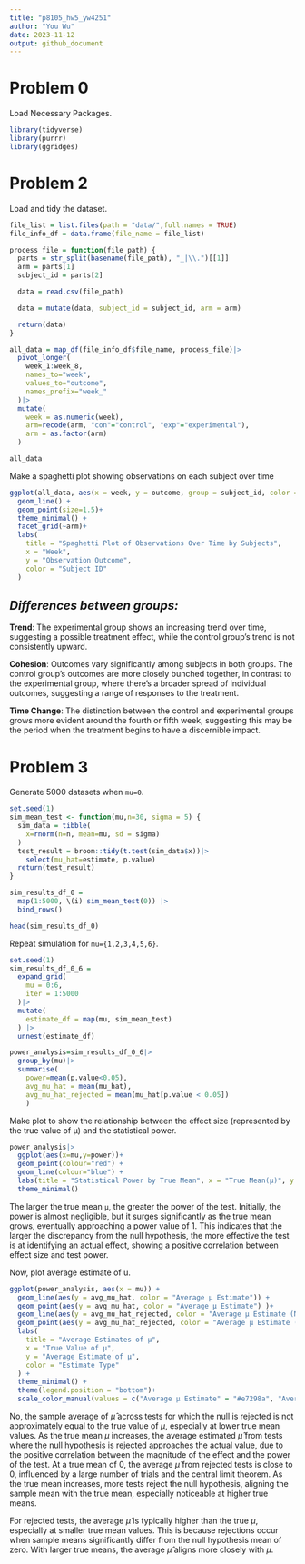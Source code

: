 ```yaml
---
title: "p8105_hw5_yw4251"
author: "You Wu"
date: 2023-11-12
output: github_document
---
```

# Problem 0
Load Necessary Packages.
```r
library(tidyverse)
library(purrr)
library(ggridges)
```

# Problem 2

Load and tidy the dataset.

```r
file_list = list.files(path = "data/",full.names = TRUE)
file_info_df = data.frame(file_name = file_list)

process_file = function(file_path) {
  parts = str_split(basename(file_path), "_|\\.")[[1]]
  arm = parts[1]
  subject_id = parts[2]

  data = read.csv(file_path) 

  data = mutate(data, subject_id = subject_id, arm = arm)

  return(data)
}

all_data = map_df(file_info_df$file_name, process_file)|>
  pivot_longer(
    week_1:week_8,
    names_to="week",
    values_to="outcome",
    names_prefix="week_"
  )|>
  mutate(
    week = as.numeric(week),
    arm=recode(arm, "con"="control", "exp"="experimental"),
    arm = as.factor(arm)           
  )

all_data
```

Make a spaghetti plot showing observations on each subject over time
```r
ggplot(all_data, aes(x = week, y = outcome, group = subject_id, color = subject_id)) +
  geom_line() +
  geom_point(size=1.5)+
  theme_minimal() +
  facet_grid(~arm)+
  labs(
    title = "Spaghetti Plot of Observations Over Time by Subjects",
    x = "Week",
    y = "Observation Outcome",
    color = "Subject ID"
  ) 
```

## _Differences between groups:_

**Trend**: The experimental group shows an increasing trend over time, suggesting a possible treatment effect, while the control group's trend is not consistently upward.

**Cohesion**: Outcomes vary significantly among subjects in both groups. The control group's outcomes are more closely bunched together, in contrast to the experimental group, where there's a broader spread of individual outcomes, suggesting a range of responses to the treatment.

**Time Change**: The distinction between the control and experimental groups grows more evident around the fourth or fifth week, suggesting this may be the period when the treatment begins to have a discernible impact.




# Problem 3

Generate 5000 datasets when `mu=0`.
```r
set.seed(1)
sim_mean_test <- function(mu,n=30, sigma = 5) {
  sim_data = tibble(
    x=rnorm(n=n, mean=mu, sd = sigma)
  )
  test_result = broom::tidy(t.test(sim_data$x))|>
    select(mu_hat=estimate, p.value)
  return(test_result)
}

sim_results_df_0 =   
  map(1:5000, \(i) sim_mean_test(0)) |> 
  bind_rows()

head(sim_results_df_0)

```

Repeat simulation for `mu={1,2,3,4,5,6}`.
```r
set.seed(1)
sim_results_df_0_6 = 
  expand_grid(
    mu = 0:6,
    iter = 1:5000
  )|> 
  mutate(
    estimate_df = map(mu, sim_mean_test)
  ) |> 
  unnest(estimate_df)

power_analysis=sim_results_df_0_6|>
  group_by(mu)|>
  summarise(
    power=mean(p.value<0.05),
    avg_mu_hat = mean(mu_hat),
    avg_mu_hat_rejected = mean(mu_hat[p.value < 0.05])
    )

```

Make plot to show the relationship between the effect size (represented by the true value of μ) and the statistical power.

```r
power_analysis|>
  ggplot(aes(x=mu,y=power))+
  geom_point(colour="red") +
  geom_line(colour="blue") +
  labs(title = "Statistical Power by True Mean", x = "True Mean(μ)", y = "Power")+
  theme_minimal()
```
The larger the true mean `μ`, the greater the power of the test.  Initially, the power is almost negligible, but it surges significantly as the true mean grows, eventually approaching a power value of 1. This indicates that the larger the discrepancy from the null hypothesis, the more effective the test is at identifying an actual effect, showing a positive correlation between effect size and test power.

Now, plot average estimate of u.

```r
ggplot(power_analysis, aes(x = mu)) +
  geom_line(aes(y = avg_mu_hat, color = "Average μ Estimate")) +
  geom_point(aes(y = avg_mu_hat, color = "Average μ Estimate") )+
  geom_line(aes(y = avg_mu_hat_rejected, color = "Average μ Estimate (Null Rejected)")) +
  geom_point(aes(y = avg_mu_hat_rejected, color = "Average μ Estimate (Null Rejected)")) +
  labs(
    title = "Average Estimates of μ", 
    x = "True Value of μ", 
    y = "Average Estimate of μ",
    color = "Estimate Type"
  ) +
  theme_minimal() +
  theme(legend.position = "bottom")+
  scale_color_manual(values = c("Average μ Estimate" = "#e7298a", "Average μ Estimate (Null Rejected)" = "#7570b3"))
```


No, the sample average of $\hat\mu$ across tests for which the null is rejected is not approximately equal to the true value of $\mu$, especially at lower true mean values. As the true mean $\mu$ increases, the average estimated $\hat\mu$ from tests where the null hypothesis is rejected approaches the actual value, due to the positive correlation between the magnitude of the effect and the power of the test.
At a true mean of 0, the average $\hat\mu$ from rejected tests is close to 0, influenced by a large number of trials and the central limit theorem. As the true mean increases, more tests reject the null hypothesis, aligning the sample mean with the true mean, especially noticeable at higher true means.

For rejected tests, the average $\hat\mu$ is typically higher than the true $\mu$, especially at smaller true mean values. This is because rejections occur when sample means significantly differ from the null hypothesis mean of zero. With larger true means, the average $\hat\mu$ aligns more closely with $\mu$.


